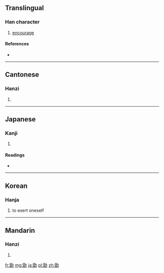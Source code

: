 ==Translingual==

===Han character===
{{Han char|rn=19|rad=力|as=09|sn=11|four=6462<sub>7</sub>|canj=日山大尸 (AUKS)|ids=⿰[[冒]][[力]]}}

# [[encourage]]

====References====
* {{Han ref|kx=0148.170|dkj=02391|dj=0334.010|hdz=10375.040|uh=52D6|ud=21206|bh=D46D|bd=54381}}

----

==Cantonese==

===Hanzi===
{{yue-hanzi|jyut=|y=yuk1}}

# {{defn|lang=yue|sort=力09}}

----

==Japanese==

===Kanji===
{{ja-kanji|grade=|rs=力09}}

# {{defn|lang=ja|sort=力09}}

====Readings====
* {{ja-readings|on=[[きゃく]] (kyaku), [[こく]] (koku), [[ぼう]] (bō)|kun=[[つとめる]] (tsutomeru)}}

----

==Korean==

===Hanja===
{{ko-hanja|hangeul=욱|rv=uk|mr=uk|y=wuk}}

# to exert oneself

----

==Mandarin==

===Hanzi===
{{cmn-hanzi|pin=[[xù]] ([[xu4]])|wg=hsü<sup>4</sup>}}

# {{defn|lang=cmn|sort=力09}}

[[fr:勖]]
[[mg:勖]]
[[ja:勖]]
[[pl:勖]]
[[zh:勖]]